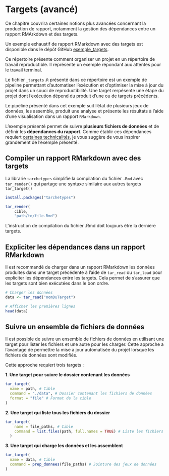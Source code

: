 # Targets (avancé) {#sec-targets_avance}

Ce chapitre couvrira certaines notions plus avancées concernant la production de rapport, notamment la gestion des dépendances entre un rapport RMArkdown et des targets.


Un exemple exhaustif de rapport RMarkdown avec des targets est disponible dans le dépôt GitHub [exemple_targets](https://github.com/EcoNumUdS/BIO500/tree/master/bloc4/exemple_targets). 

Ce répertoire présente comment organiser un projet en un répertoire de travail reproductible.
Il représente un exemple répondant aux attentes pour le travail terminal.

Le fichier `_targets.R` présenté dans ce répertoire est un exemple de pipeline permettant
d'automatiser l'exécution et d'optimiser la mise à jour du projet dans un souci de reproductibilité.
Une target rerpésente une étape du projet dont l'exécution dépend du produit d'une ou de targets 
précédents.

Le pipeline présenté dans cet exemple suit l'état de plusieurs jeux de données, les assemble,
produit une analyse et présente les résultats à l'aide d'une visualisation dans un rapport `RMarkdown`.

L'exemple présenté permet de suivre **plusieurs fichiers de données** et de définir les
**dépendances du rapport**. Comme établir ces dépendances requiert [certaines technicalités](https://econumuds.github.io/BIO500/bloc4/#16), je vous suggère
de vous inspirer grandement de l'exemple présenté.


## Compiler un rapport RMarkdown avec des targets

La librarie `tarchetypes` simplifie la compilation du fichier `.Rmd` avec `tar_render()` qui partage une syntaxe similaire aux autres targets `tar_target()`

```r
install.packages("tarchetypes")
```

```r
tar_render(
    cible, 
    "path/to/file.Rmd")
```

L'instruction de compilation du fichier .Rmd doit toujours être la dernière targets.


## Expliciter les dépendances dans un rapport RMarkdown

Il est recommandé de charger dans un rapport RMarkdown les données produites dans une target précédente à l'aide de `tar_read` ou `tar_load` pour expliciter les dépendances entre les targets. Cela permet de s'assurer que les targets sont bien exécutées dans le bon ordre. 

```r
# Charger les données
data <- tar_read("nomDuTarget")

# Afficher les premières lignes
head(data)
```


## Suivre un ensemble de fichiers de données

Il est possible de suivre un ensemble de fichiers de données en utilisant une target pour lister les fichiers et une autre pour les charger.
Cette approche a l'avantage de permettre la mise à jour automatisée du projet lorsque les fichiers de données sont modifiés.

Cette approche requiert trois targets :

**1. Une target pour suivre le dossier contenant les données**

```r
tar_target(
  name = path, # Cible
  command = "./data", # Dossier contenant les fichiers de données
  format = "file" # Format de la cible
)
```

**2. Une target qui liste tous les fichiers du dossier**

```r
tar_target(
    name = file_paths, # Cible
    command = list.files(path, full.names = TRUE) # Liste les fichiers dans le dossier
  )
```

**3. Une target qui charge les données et les assemblent**

```r
tar_target(
  name = data, # Cible 
  command = prep_donnees(file_paths) # Jointure des jeux de données
)
```
